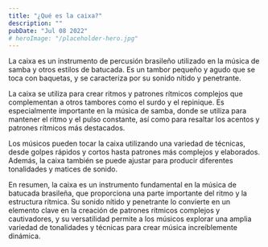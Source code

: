 ```yaml
---
title: "¿Qué es la caixa?"
description: ""
pubDate: "Jul 08 2022"
# heroImage: "/placeholder-hero.jpg"
---
```



La caixa es un instrumento de percusión brasileño utilizado en la música de samba y otros estilos de batucada. Es un tambor pequeño y agudo que se toca con baquetas, y se caracteriza por su sonido nítido y penetrante.

La caixa se utiliza para crear ritmos y patrones rítmicos complejos que complementan a otros tambores como el surdo y el repinique. Es especialmente importante en la música de samba, donde se utiliza para mantener el ritmo y el pulso constante, así como para resaltar los acentos y patrones rítmicos más destacados.

Los músicos pueden tocar la caixa utilizando una variedad de técnicas, desde golpes rápidos y cortos hasta patrones más complejos y elaborados. Además, la caixa también se puede ajustar para producir diferentes tonalidades y matices de sonido.

En resumen, la caixa es un instrumento fundamental en la música de batucada brasileña, que proporciona una parte importante del ritmo y la estructura rítmica. Su sonido nítido y penetrante lo convierte en un elemento clave en la creación de patrones rítmicos complejos y cautivadores, y su versatilidad permite a los músicos explorar una amplia variedad de tonalidades y técnicas para crear música increíblemente dinámica.

<div class="grid grid-cols-2">
	
</div>